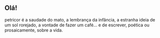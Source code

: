 ## Olá!

petricor é a saudade do mato, a lembrança da infância, a estranha ideia de um sol rorejado, 
a vontade de fazer um café... e de escrever, poética ou prosaicamente, sobre a vida.
  